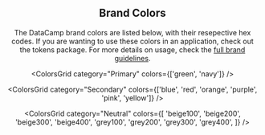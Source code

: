 

<Header pageTitle="Colors" overview="All the hues you could ever need." />

<Section>

## Brand Colors

The DataCamp brand colors are listed below, with their resepective hex codes. If you are wanting to use these colors in an application, check out the tokens package. For more details on usage, check the [full brand guidelines](/).

<ColorsGrid category="Primary" colors={['green', 'navy']} />

<ColorsGrid
  category="Secondary"
  colors={['blue', 'red', 'orange', 'purple', 'pink', 'yellow']}
/>

<ColorsGrid
  category="Neutral"
  colors={[
    'beige100',
    'beige200',
    'beige300',
    'beige400',
    'grey100',
    'grey200',
    'grey300',
    'grey400',
  ]}
/>

</Section>
